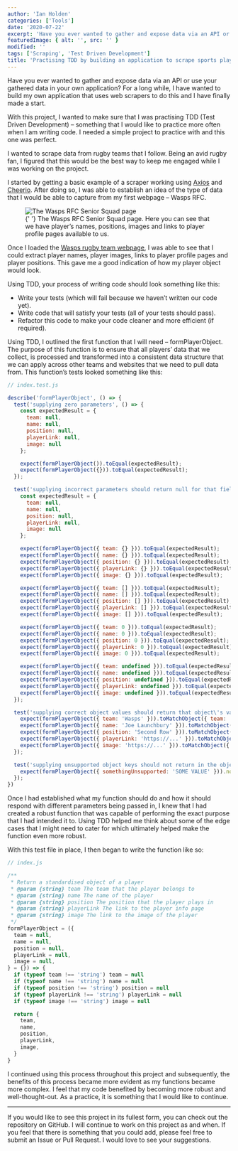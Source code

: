 ```yaml
---
author: 'Ian Holden'
categories: ['Tools']
date: '2020-07-22'
excerpt: 'Have you ever wanted to gather and expose data via an API or use your gathered data in your own application? For a long while, I have wanted to build my own application that uses web scrapers to do this and I have finally made a start.'
featuredImage: { alt: '', src: '' }
modified: ''
tags: ['Scraping', 'Test Driven Development']
title: 'Practising TDD by building an application to scrape sports players data'
---
```


Have you ever wanted to gather and expose data via an API or use your gathered data in your own application? For a long while, I have wanted to build my own application that uses web scrapers to do this and I have finally made a start.

With this project, I wanted to make sure that I was practising TDD (Test Driven Development) – something that I would like to practice more often when I am writing code. I needed a simple project to practice with and this one was perfect.

I wanted to scrape data from rugby teams that I follow. Being an avid rugby fan, I figured that this would be the best way to keep me engaged while I was working on the project.

I started by getting a basic example of a scraper working using [Axios](https://github.com/axios/axios) and [Cheerio](https://github.com/cheeriojs/cheerio). After doing so, I was able to establish an idea of the type of data that I would be able to capture from my first webpage – Wasps RFC.

<figure>
  <img
    src="https://s3-eu-west-2.amazonaws.com/ianholden.co.uk-wordpress-media/wp-content/uploads/2020/07/22142026/Screenshot-2020-07-22-at-15.19.50-1024x466.png"
    alt="The Wasps RFC Senior Squad page"
  />
  <figcaption>
    {' '}
    The Wasps RFC Senior Squad page. Here you can see that we have player’s names,
    positions, images and links to player profile pages available to us.
  </figcaption>
</figure>

Once I loaded the [Wasps rugby team webpage](https://www.wasps.co.uk/players-staff/senior-squad/), I was able to see that I could extract player names, player images, links to player profile pages and player positions. This gave me a good indication of how my player object would look.

Using TDD, your process of writing code should look something like this:

- Write your tests (which will fail because we haven’t written our code yet).
- Write code that will satisfy your tests (all of your tests should pass).
- Refactor this code to make your code cleaner and more efficient (if required).

Using TDD, I outlined the first function that I will need – formPlayerObject. The purpose of this function is to ensure that all players’ data that we collect, is processed and transformed into a consistent data structure that we can apply across other teams and websites that we need to pull data from. This function’s tests looked something like this:

```JavaScript
// index.test.js

describe('formPlayerObject', () => {
  test('supplying zero parameters', () => {
    const expectedResult = {
      team: null,
      name: null,
      position: null,
      playerLink: null,
      image: null
    };

    expect(formPlayerObject()).toEqual(expectedResult);
    expect(formPlayerObject({})).toEqual(expectedResult);
  });

  test('supplying incorrect parameters should return null for that field', () => {
    const expectedResult = {
      team: null,
      name: null,
      position: null,
      playerLink: null,
      image: null
    };

    expect(formPlayerObject({ team: {} })).toEqual(expectedResult);
    expect(formPlayerObject({ name: {} })).toEqual(expectedResult);
    expect(formPlayerObject({ position: {} })).toEqual(expectedResult);
    expect(formPlayerObject({ playerLink: {} })).toEqual(expectedResult);
    expect(formPlayerObject({ image: {} })).toEqual(expectedResult);

    expect(formPlayerObject({ team: [] })).toEqual(expectedResult);
    expect(formPlayerObject({ name: [] })).toEqual(expectedResult);
    expect(formPlayerObject({ position: [] })).toEqual(expectedResult);
    expect(formPlayerObject({ playerLink: [] })).toEqual(expectedResult);
    expect(formPlayerObject({ image: [] })).toEqual(expectedResult);

    expect(formPlayerObject({ team: 0 })).toEqual(expectedResult);
    expect(formPlayerObject({ name: 0 })).toEqual(expectedResult);
    expect(formPlayerObject({ position: 0 })).toEqual(expectedResult);
    expect(formPlayerObject({ playerLink: 0 })).toEqual(expectedResult);
    expect(formPlayerObject({ image: 0 })).toEqual(expectedResult);

    expect(formPlayerObject({ team: undefined })).toEqual(expectedResult);
    expect(formPlayerObject({ name: undefined })).toEqual(expectedResult);
    expect(formPlayerObject({ position: undefined })).toEqual(expectedResult);
    expect(formPlayerObject({ playerLink: undefined })).toEqual(expectedResult);
    expect(formPlayerObject({ image: undefined })).toEqual(expectedResult);
  });

  test('supplying correct object values should return that object\'s value', () => {
    expect(formPlayerObject({ team: 'Wasps' })).toMatchObject({ team: 'Wasps' });
    expect(formPlayerObject({ name: 'Joe Launchbury' })).toMatchObject({ name: 'Joe Launchbury' });
    expect(formPlayerObject({ position: 'Second Row' })).toMatchObject({ position: 'Second Row' });
    expect(formPlayerObject({ playerLink: 'https://...' })).toMatchObject({ playerLink: 'https://...' });
    expect(formPlayerObject({ image: 'https://...' })).toMatchObject({ image: 'https://...' });
  });

  test('supplying unsupported object keys should not return in the object\'s response', () => {
    expect(formPlayerObject({ somethingUnsupported: 'SOME VALUE' })).not.toMatchObject({ somethingUnsupported: 'SOME VALUE' });
  });
})
```

Once I had established what my function should do and how it should respond with different parameters being passed in, I knew that I had created a robust function that was capable of performing the exact purpose that I had intended it to. Using TDD helped me think about some of the edge cases that I might need to cater for which ultimately helped make the function even more robust.

With this test file in place, I then began to write the function like so:

```javascript
// index.js

/**
 * Return a standardised object of a player
 * @param {string} team The team that the player belongs to
 * @param {string} name The name of the player
 * @param {string} position The position that the player plays in
 * @param {string} playerLink The link to the player info page
 * @param {string} image The link to the image of the player
 */
formPlayerObject = ({
  team = null,
  name = null,
  position = null,
  playerLink = null,
  image = null,
} = {}) => {
  if (typeof team !== 'string') team = null
  if (typeof name !== 'string') name = null
  if (typeof position !== 'string') position = null
  if (typeof playerLink !== 'string') playerLink = null
  if (typeof image !== 'string') image = null

  return {
    team,
    name,
    position,
    playerLink,
    image,
  }
}
```

I continued using this process throughout this project and subsequently, the benefits of this process became more evident as my functions became more complex. I feel that my code benefited by becoming more robust and well-thought-out. As a practice, it is something that I would like to continue.

---

If you would like to see this project in its fullest form, you can check out the repository on GitHub. I will continue to work on this project as and when. If you feel that there is something that you could add, please feel free to submit an Issue or Pull Request. I would love to see your suggestions.
